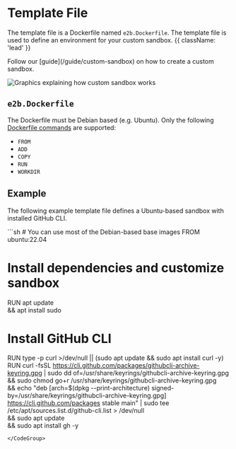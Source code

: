 
# Template File

The template file is a Dockerfile named `e2b.Dockerfile`. The template file is used to define an environment for your custom sandbox. {{ className: 'lead' }}

<Note>
Follow our [guide](/guide/custom-sandbox) on how to create a custom sandbox.
</Note>

<Image
  src={imgCustomSandbox}
  className="rounded w-full"
  alt="Graphics explaining how custom sandbox works"
  unoptimized
/>

## `e2b.Dockerfile`
The Dockerfile must be Debian based (e.g. Ubuntu). Only the following [Dockerfile commands](https://docs.docker.com/engine/reference/builder/) are supported:
  - `FROM`
  - `ADD`
  - `COPY`
  - `RUN`
  - `WORKDIR`


## Example

The following example template file defines a Ubuntu-based sandbox with installed GitHub CLI.


<CodeGroup isFileName title="e2b.Dockerfile" isRunnable={false}>
```sh
# You can use most of the Debian-based base images
FROM ubuntu:22.04

# Install dependencies and customize sandbox
RUN apt update \
	&& apt install sudo

# Install GitHub CLI
RUN type -p curl >/dev/null || (sudo apt update && sudo apt install curl -y)
RUN curl -fsSL https://cli.github.com/packages/githubcli-archive-keyring.gpg | sudo dd of=/usr/share/keyrings/githubcli-archive-keyring.gpg \
	&& sudo chmod go+r /usr/share/keyrings/githubcli-archive-keyring.gpg \
	&& echo "deb [arch=$(dpkg --print-architecture) signed-by=/usr/share/keyrings/githubcli-archive-keyring.gpg] https://cli.github.com/packages stable main" | sudo tee /etc/apt/sources.list.d/github-cli.list > /dev/null \
	&& sudo apt update \
	&& sudo apt install gh -y
```
</CodeGroup>
